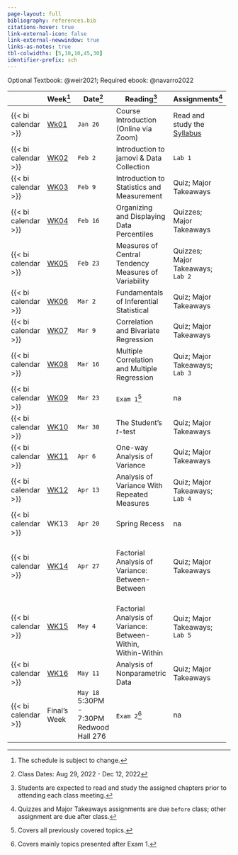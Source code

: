 ```yaml
---
page-layout: full
bibliography: references.bib
citations-hover: true
link-external-icon: false
link-external-newwindow: true
links-as-notes: true
tbl-colwidths: [5,10,10,45,30]
identifier-prefix: sch
---
```


Optional Textbook: @weir2021; Required ebook: @navarro2022

+---------------------+----------------------------+------------------+---------------------------------------------------------------+----------------------------------------------------+
|                     | Week[^1]                   | Date[^2]         | Reading[^3]                                                   | Assignments[^4]                                    |
+=====================+============================+==================+===============================================================+====================================================+
| {{< bi calendar >}} | [Wk01](/weeks/week-1.qmd)  | `Jan 26`         | Course Introduction (Online via Zoom)                         | Read and study the [Syllabus](course-syllabus.qmd) |
+---------------------+----------------------------+------------------+---------------------------------------------------------------+----------------------------------------------------+
| {{< bi calendar >}} | [WK02](/weeks/week-2.qmd)  | `Feb 2`          | Introduction to jamovi & Data Collection                      | `Lab 1`                                            |
+---------------------+----------------------------+------------------+---------------------------------------------------------------+----------------------------------------------------+
| {{< bi calendar >}} | [WK03](/weeks/week-3.qmd)  | `Feb 9`          | Introduction to Statistics and Measurement                    | Quiz; Major Takeaways                              |
+---------------------+----------------------------+------------------+---------------------------------------------------------------+----------------------------------------------------+
| {{< bi calendar >}} | [WK04](/weeks/week-4.qmd)  | `Feb 16`         | Organizing and Displaying Data\                               | Quizzes; Major Takeaways                           |
|                     |                            |                  | Percentiles                                                   |                                                    |
+---------------------+----------------------------+------------------+---------------------------------------------------------------+----------------------------------------------------+
| {{< bi calendar >}} | [WK05](/weeks/week-5.qmd)  | `Feb 23`         | Measures of Central Tendency\                                 | Quizzes; Major Takeaways; `Lab 2`                  |
|                     |                            |                  | Measures of Variability                                       |                                                    |
+---------------------+----------------------------+------------------+---------------------------------------------------------------+----------------------------------------------------+
| {{< bi calendar >}} | [WK06](/weeks/week-6.qmd)  | `Mar 2`          | Fundamentals of Inferential Statistical\                      | Quiz; Major Takeaways                              |
+---------------------+----------------------------+------------------+---------------------------------------------------------------+----------------------------------------------------+
| {{< bi calendar >}} | [WK07](/weeks/week-7.qmd)  | `Mar 9`          | Correlation and Bivariate Regression                          | Quiz; Major Takeaways                              |
+---------------------+----------------------------+------------------+---------------------------------------------------------------+----------------------------------------------------+
| {{< bi calendar >}} | [WK08](/weeks/week-8.qmd)  | `Mar 16`         | Multiple Correlation and Multiple Regression                  | Quiz; Major Takeaways; `Lab 3`                     |
+---------------------+----------------------------+------------------+---------------------------------------------------------------+----------------------------------------------------+
| {{< bi calendar >}} | [WK09](/weeks/week-9.qmd)  | `Mar 23`         | `Exam 1`[^5]                                                  | na                                                 |
+---------------------+----------------------------+------------------+---------------------------------------------------------------+----------------------------------------------------+
| {{< bi calendar >}} | [WK10](/weeks/week-10.qmd) | `Mar 30`         | The Student's *t*-test                                        | Quiz; Major Takeaways                              |
+---------------------+----------------------------+------------------+---------------------------------------------------------------+----------------------------------------------------+
| {{< bi calendar >}} | [WK11](/weeks/week-11.qmd) | `Apr 6`          | One-way Analysis of Variance                                  | Quiz; Major Takeaways                              |
+---------------------+----------------------------+------------------+---------------------------------------------------------------+----------------------------------------------------+
| {{< bi calendar >}} | [WK12](/weeks/week-12.qmd) | `Apr 13`         | Analysis of Variance With Repeated Measures                   | Quiz; Major Takeaways; `Lab 4`                     |
+---------------------+----------------------------+------------------+---------------------------------------------------------------+----------------------------------------------------+
| {{< bi calendar >}} | WK13                       | `Apr 20`         | Spring Recess                                                 | na                                                 |
+---------------------+----------------------------+------------------+---------------------------------------------------------------+----------------------------------------------------+
| {{< bi calendar >}} | [WK14](/weeks/week-14.qmd) | `Apr 27`         | \                                                             | Quiz; Major Takeaways                              |
|                     |                            |                  | Factorial Analysis of Variance: Between-Between               |                                                    |
+---------------------+----------------------------+------------------+---------------------------------------------------------------+----------------------------------------------------+
| {{< bi calendar >}} | [WK15](/weeks/week-15.qmd) | `May 4`          | \                                                             | Quiz; Major Takeaways; `Lab 5`                     |
|                     |                            |                  | Factorial Analysis of Variance: Between-Within, Within-Within |                                                    |
+---------------------+----------------------------+------------------+---------------------------------------------------------------+----------------------------------------------------+
| {{< bi calendar >}} | [WK16](/weeks/week-16.qmd) | `May 11`         | Analysis of Nonparametric Data                                | Quiz; Major Takeaways                              |
+---------------------+----------------------------+------------------+---------------------------------------------------------------+----------------------------------------------------+
| {{< bi calendar >}} | Final's Week               | `May 18`\        | `Exam 2`[^6]                                                  | na                                                 |
|                     |                            | 5:30PM - 7:30PM\ |                                                               |                                                    |
|                     |                            | Redwood Hall 276 |                                                               |                                                    |
+---------------------+----------------------------+------------------+---------------------------------------------------------------+----------------------------------------------------+

[^1]: The schedule is subject to change.

[^2]: Class Dates: Aug 29, 2022 - Dec 12, 2022

[^3]: Students are expected to read and study the assigned chapters prior to attending each class meeting.

[^4]: Quizzes and Major Takeaways assignments are due `before` class; other assignment are due after class.

[^5]: Covers all previously covered topics.

[^6]: Covers mainly topics presented after Exam 1.
